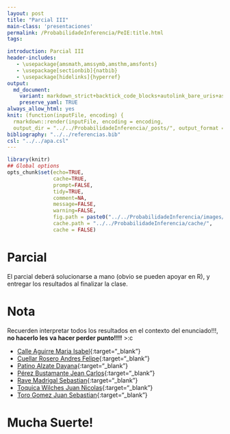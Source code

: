 ```yaml
---
layout: post
title: "Parcial III"
main-class: 'presentaciones'
permalink: /ProbabilidadeInferencia/PeIE:title.html
tags:

introduction: Parcial III
header-includes:
   - \usepackage{amsmath,amssymb,amsthm,amsfonts}
   - \usepackage[sectionbib]{natbib}
   - \usepackage[hidelinks]{hyperref}
output:
  md_document:
    variant: markdown_strict+backtick_code_blocks+autolink_bare_uris+ascii_identifiers+tex_math_single_backslash
    preserve_yaml: TRUE
always_allow_html: yes   
knit: (function(inputFile, encoding) {
  rmarkdown::render(inputFile, encoding = encoding,
  output_dir = "../../ProbabilidadeInferencia/_posts/", output_format = "all"  ) })
bibliography: "../../referencias.bib"
csl: "../../apa.csl"
---
```


```r
library(knitr)
## Global options
opts_chunk$set(echo=TRUE,
               cache=TRUE,
               prompt=FALSE,
               tidy=TRUE,
               comment=NA,
               message=FALSE,
               warning=FALSE,
               fig.path = paste0("../../ProbabilidadeInferencia/images/", "Parcial II"),
               cache.path = "../../ProbabilidadeInferencia/cache/",
               cache = FALSE)

```

# Parcial
El parcial deberá solucionarse a mano (obvio se pueden apoyar en R), y entregar los resultados al finalizar la clase. 

# Nota
Recuerden interpretar todos los resultados en el contexto del enunciado!!!, **no hacerlo les va hacer perder punto!!!!** >:c

* [Calle Aguirre Maria Isabel](https://github.com/jiperezga/jiperezga.github.io/raw/master/Dataset/Parcial/P1000874708.pdf){:target="_blank"}
* [Cuellar Rosero Andres Felipe](https://github.com/jiperezga/jiperezga.github.io/raw/master/Dataset/Parcial/P1083929142.pdf){:target="_blank"}
* [Patino Alzate Dayana](https://github.com/jiperezga/jiperezga.github.io/raw/master/Dataset/Parcial/P1007242641.pdf){:target="_blank"}
* [Pérez Bustamante Jean Carlos](https://github.com/jiperezga/jiperezga.github.io/raw/master/Dataset/Parcial/P1007253142.pdf){:target="_blank"}
* [Rave Madrigal Sebastian](https://github.com/jiperezga/jiperezga.github.io/raw/master/Dataset/Parcial/P1001369225.pdf){:target="_blank"}
* [Toquica Wilches Juan Nicolas](https://github.com/jiperezga/jiperezga.github.io/raw/master/Dataset/Parcial/P1020837722.pdf){:target="_blank"}
* [Toro Gomez Juan Sebastian](https://github.com/jiperezga/jiperezga.github.io/raw/master/Dataset/Parcial/P1000534917.pdf){:target="_blank"}

<h1> Mucha Suerte! </h1>



